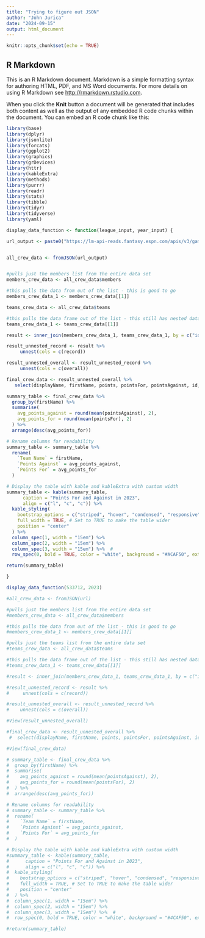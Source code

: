 ```yaml
---
title: "Trying to figure out JSON"
author: "John Jurica"
date: "2024-09-15"
output: html_document
---
```


```r
knitr::opts_chunk$set(echo = TRUE)
```

## R Markdown

This is an R Markdown document. Markdown is a simple formatting syntax for authoring HTML, PDF, and MS Word documents. For more details on using R Markdown see <http://rmarkdown.rstudio.com>.

When you click the **Knit** button a document will be generated that includes both content as well as the output of any embedded R code chunks within the document. You can embed an R code chunk like this:

```r
library(base)
library(dplyr)
library(jsonlite)
library(forcats)
library(ggplot2)
library(graphics)
library(grDevices)
library(httr)
library(kableExtra)
library(methods)
library(purrr)
library(readr)
library(stats)
library(tibble)
library(tidyr)
library(tidyverse)
library(yaml)


```

```r

display_data_function <- function(league_input, year_input) {

url_output <- paste0("https://lm-api-reads.fantasy.espn.com/apis/v3/games/FFL/leagueHistory/",league_input,"?view=mMatchupScore&view=mStatus&view=mSettings&view=mTeam&view=modular&view=mNav&seasonId=",year_input)


all_crew_data <- fromJSON(url_output)


#pulls just the members list from the entire data set
members_crew_data <- all_crew_data$members

#this pulls the data from out of the list - this is good to go
members_crew_data_1 <- members_crew_data[[1]]

teams_crew_data <- all_crew_data$teams

#this pulls the data frame out of the list - this still has nested data so we will need to unnest after joining
teams_crew_data_1 <- teams_crew_data[[1]]

result <- inner_join(members_crew_data_1, teams_crew_data_1, by = c("id" = "primaryOwner"))

result_unnested_record <- result %>%
     unnest(cols = c(record))

result_unnested_overall <- result_unnested_record %>%
     unnest(cols = c(overall))

final_crew_data <- result_unnested_overall %>%
   select(displayName, firstName, points, pointsFor, pointsAgainst, id, owners)

summary_table <- final_crew_data %>%
  group_by(firstName) %>%
  summarise(
    avg_points_against = round(mean(pointsAgainst), 2),
    avg_points_for = round(mean(pointsFor), 2)
  ) %>%
  arrange(desc(avg_points_for))

# Rename columns for readability
summary_table <- summary_table %>%
  rename(
    `Team Name` = firstName,
    `Points Against` = avg_points_against,
    `Points For` = avg_points_for
  )

# Display the table with kable and kableExtra with custom width
summary_table <- kable(summary_table, 
      caption = "Points For and Against in 2023", 
      align = c("l", "c", "c")) %>%
  kable_styling(
    bootstrap_options = c("striped", "hover", "condensed", "responsive"),
    full_width = TRUE, # Set to TRUE to make the table wider
    position = "center"
  ) %>%
  column_spec(1, width = "15em") %>%   
  column_spec(2, width = "15em") %>%  
  column_spec(3, width = "15em") %>%  # 
  row_spec(0, bold = TRUE, color = "white", background = "#ACAF50", extra_css = "padding: 20px;")

return(summary_table)

}

display_data_function(533712, 2023)

```


```r

#all_crew_data <- fromJSON(url)

```


```r

#pulls just the members list from the entire data set
#members_crew_data <- all_crew_data$members

#this pulls the data from out of the list - this is good to go
#members_crew_data_1 <- members_crew_data[[1]]

```



```r

#pulls just the teams list from the entire data set
#teams_crew_data <- all_crew_data$teams

#this pulls the data frame out of the list - this still has nested data so we will need to unnest after joining
#teams_crew_data_1 <- teams_crew_data[[1]]

```



```r

#result <- inner_join(members_crew_data_1, teams_crew_data_1, by = c("id" = "primaryOwner"))

```


```r

#result_unnested_record <- result %>%
#     unnest(cols = c(record))

#result_unnested_overall <- result_unnested_record %>%
#    unnest(cols = c(overall))

#View(result_unnested_overall)


```


```r

#final_crew_data <- result_unnested_overall %>%
 #  select(displayName, firstName, points, pointsFor, pointsAgainst, id, owners)

#View(final_crew_data)

```


```r
# summary_table <- final_crew_data %>%
#  group_by(firstName) %>%
#  summarise(
#    avg_points_against = round(mean(pointsAgainst), 2),
#    avg_points_for = round(mean(pointsFor), 2)
#  ) %>%
#  arrange(desc(avg_points_for))

# Rename columns for readability
# summary_table <- summary_table %>%
#  rename(
#    `Team Name` = firstName,
#    `Points Against` = avg_points_against,
#    `Points For` = avg_points_for
#  )

# Display the table with kable and kableExtra with custom width
#summary_table <- kable(summary_table, 
#      caption = "Points For and Against in 2023", 
#      align = c("l", "c", "c")) %>%
#  kable_styling(
#    bootstrap_options = c("striped", "hover", "condensed", "responsive"),
#    full_width = TRUE, # Set to TRUE to make the table wider
#    position = "center"
#  ) %>%
#  column_spec(1, width = "15em") %>%   
#  column_spec(2, width = "15em") %>%  
#  column_spec(3, width = "15em") %>%  # 
#  row_spec(0, bold = TRUE, color = "white", background = "#4CAF50", extra_css = "padding: 20px;")

#return(summary_table)
```

